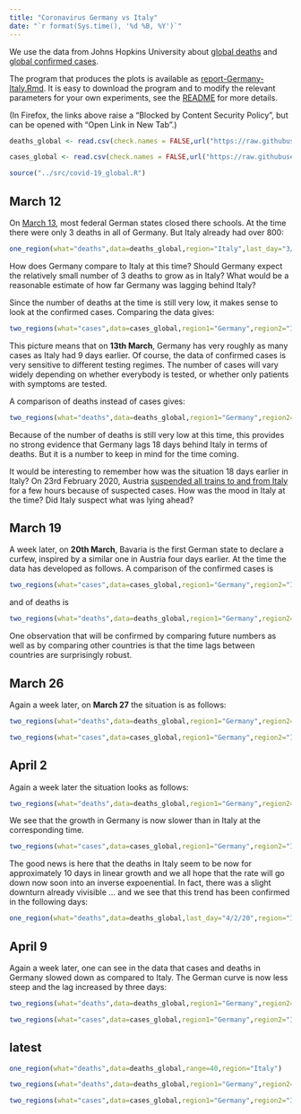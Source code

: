 ```yaml
---
title: "Coronavirus Germany vs Italy"
date: "`r format(Sys.time(), '%d %B, %Y')`"
---
```


We use the data from Johns Hopkins University about [global deaths](https://github.com/CSSEGISandData/COVID-19/blob/master/csse_covid_19_data/csse_covid_19_time_series/time_series_covid19_deaths_global.csv)  and [global confirmed cases](https://github.com/CSSEGISandData/COVID-19/blob/master/csse_covid_19_data/csse_covid_19_time_series/time_series_covid19_confirmed_global.csv).

The program that produces the plots is available as [report-Germany-Italy.Rmd](https://github.com/alexhkurz/coronavirus-in-R/blob/master/reports/report-Germany-Italy.Rmd). It is easy to download the program and to modify the relevant parameters for your own experiments, see the [README](https://github.com/alexhkurz/coronavirus-in-R/) for more details.

(In Firefox, the links above raise a "Blocked by Content Security Policy", but can be opened with "Open Link in New Tab".)
    
```r
deaths_global <- read.csv(check.names = FALSE,url("https://raw.githubusercontent.com/CSSEGISandData/COVID-19/master/csse_covid_19_data/csse_covid_19_time_series/time_series_covid19_deaths_global.csv"))

cases_global <- read.csv(check.names = FALSE,url("https://raw.githubusercontent.com/CSSEGISandData/COVID-19/master/csse_covid_19_data/csse_covid_19_time_series/time_series_covid19_confirmed_global.csv"))

source("../src/covid-19_global.R")
```

## March 12

On [March 13](https://en.wikipedia.org/wiki/2020_coronavirus_pandemic_in_Germany), 
most federal German states closed there schools. At the time there were only 3 deaths in all of Germany.  But Italy already had over 800:

```r
one_region(what="deaths",data=deaths_global,region="Italy",last_day="3/12/20",range=11)
```

How does Germany compare to Italy at this time? Should Germany expect the relatively small number of 3 deaths to grow as in Italy? What would be a reasonable estimate of how far Germany was lagging behind Italy?

Since the number of deaths at the time is still very low, it makes sense to look at the confirmed cases. Comparing the data gives:  

```r
two_regions(what="cases",data=cases_global,region1="Germany",region2="Italy",last_day="3/12/20",range=12,lag=9)
```

This picture means that on **13th March**, Germany has very roughly as many cases as Italy had 9 days earlier. Of course, the data of confirmed cases is very sensitive to different testing regimes. The number of cases will vary widely depending on whether everybody is tested, or whether only  patients with symptoms are tested.

A comparison of deaths instead of cases gives:

```r
two_regions(what="deaths",data=deaths_global,region1="Germany",region2="Italy",last_day="3/12/20",range=12,lag=18)
```

Because of the number of deaths is still very low at this time, this provides no strong evidence that Germany lags 18 days behind Italy in terms of deaths. But it is a number to keep in mind for the time coming.

It would be interesting to remember how was the situation 18 days earlier in Italy? On 23rd February 2020, Austria 
[suspended all trains to and from Italy](https://en.wikipedia.org/wiki/2020_coronavirus_pandemic_in_Italy#Travel_restrictions) 
for a few hours because of suspected cases. How was the mood in Italy at the time? Did Italy suspect what was lying ahead?
  
## March 19

A week later, on **20th March**, Bavaria is the first German state to declare a curfew, 
inspired by a similar one in Austria four days earlier. 
At the time the data has developed as follows. A comparison of the confirmed cases is

```r
two_regions(what="cases",data=cases_global,region1="Germany",region2="Italy",last_day="3/19/20",range=18,lag=9) 
```

and of deaths is

```r
two_regions(what="deaths",data=deaths_global,region1="Germany",region2="Italy",last_day="3/19/20",range=18,lag=19) 
```

One observation that will be confirmed by comparing future numbers as well as by comparing other countries is that the time lags between countries are surprisingly robust.

## March 26

Again a week later, on **March 27** the situation is as follows:

```r
two_regions(what="deaths",data=deaths_global,region1="Germany",region2="Italy",last_day="3/26/20",lag=19)
```

```r
two_regions(what="cases",data=cases_global,region1="Germany",region2="Italy",last_day="3/26/20",lag=9)
```


## April 2
Again a week later the situation looks as follows:

```r
two_regions(what="deaths",data=deaths_global,region1="Germany",region2="Italy",last_day="4/2/20",lag=22)
```

We see that the growth in Germany is now slower than in Italy at the corresponding time.

```r
two_regions(what="cases",data=cases_global,region1="Germany",region2="Italy",last_day="4/2/20",lag=10)
```

The good news is here that the deaths in Italy seem to be now for approximately 10 days in linear growth and we all hope that the rate will go down now soon into an inverse expoenential. In fact, there was a slight downturn already vivisible ... and we see that this trend has been confirmed in the following days:


```r
one_region(what="deaths",data=deaths_global,last_day="4/2/20",region="Italy")
```

## April 9
Again a week later, one can see in the data that cases and deaths in Germany slowed down as compared to Italy. The German curve is now less steep and the lag increased by three days:

```r
two_regions(what="deaths",data=deaths_global,region1="Germany",region2="Italy",last_day="4/9/20",lag=25)
```

```r
two_regions(what="cases",data=cases_global,region1="Germany",region2="Italy",last_day="4/9/20",lag=13)
```


## latest

```r
one_region(what="deaths",data=deaths_global,range=40,region="Italy")
```


```r
two_regions(what="deaths",data=deaths_global,region1="Germany",region2="Italy",lag=29)
```

```r
two_regions(what="cases",data=cases_global,region1="Germany",region2="Italy",lag=17)
```
